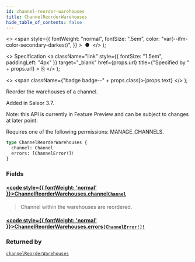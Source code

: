 ```yaml
---
id: channel-reorder-warehouses
title: ChannelReorderWarehouses
hide_table_of_contents: false
---
```


  <>
    <span
      style={{
        fontWeight: "normal",
        fontSize: ".5em",
        color: "var(--ifm-color-secondary-darkest)",
      }}
    >
      &nbsp;●&nbsp;
    </span>
  </>
);

  <>
    Specification
    <a
      className="link"
      style={{ fontSize: "1.5em", paddingLeft: "4px" }}
      target="\_blank"
      href={props.url}
      title={"Specified by " + props.url}
    >
      ⎘
    </a>
  </>
);

  <>
    <span className={"badge badge--" + props.class}>{props.text}</span>
  </>
);

Reorder the warehouses of a channel.

Added in Saleor 3.7.

Note: this API is currently in Feature Preview and can be subject to changes at later point.

Requires one of the following permissions: MANAGE_CHANNELS.

```graphql
type ChannelReorderWarehouses {
  channel: Channel
  errors: [ChannelError!]!
}
```

### Fields

#### [<code style={{ fontWeight: 'normal' }}>ChannelReorderWarehouses.<b>channel</b></code>](#)<Bullet />[`Channel`](../../../storefront/channels/objects/channel) <Badge class="secondary" text="object"/>

> Channel within the warehouses are reordered.

#### [<code style={{ fontWeight: 'normal' }}>ChannelReorderWarehouses.<b>errors</b></code>](#)<Bullet />[`[ChannelError!]!`](../../../storefront/channels/objects/channel-error) <Badge class="secondary" text="non-null"/> <Badge class="secondary" text="object"/>

>

### Returned by

[`channelReorderWarehouses`](../../../storefront/channels/mutations/channel-reorder-warehouses) <Badge class="secondary" text="mutation"/>

